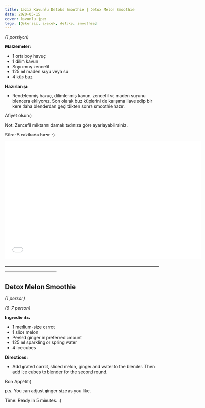 ```yaml
---
title: Leziz Kavunlu Detoks Smoothie | Detox Melon Smoothie
date: 2020-05-15
cover: kavunlu.jpeg
tags: [Şekersiz, içecek, detoks, smoothie]
---
```


*(1 porsiyon)*

**Malzemeler:**

- 1 orta boy havuç
- 1 dilim kavun
- Soyulmuş zencefil
- 125 ml maden suyu veya su
- 4 küp buz

**Hazırlanışı:**

- Rendelenmiş havuç, dilimlenmiş kavun, zencefil ve maden suyunu blendera ekliyoruz.
 Son olarak buz küplerini de karışıma ilave edip bir kere daha blenderdan geçirdikten sonra smoothie hazır.

Afiyet olsun:)

Not: Zencefil miktarını damak tadınıza göre ayarlayabilirsiniz.

Süre: 5 dakikada hazır. :)

<p>
<iframe
    type="text/html"
    width="640"
    height="385"
    src="//www.youtube.com/embed/lSejbEISkBc"
    frameborder="0"
    allowfullscreen>
</iframe>
</p>

————————————————————————————————————————————————

## Detox Melon Smoothie

*(1 person)*


*(6-7 person)*

**Ingredients:**

- 1 medium-size carrot
- 1 slice melon
- Peeled ginger in preferred amount
- 125 ml sparkling or spring water
- 4 ice cubes

**Directions:**

-  Add grated carrot, sliced melon, ginger and water to the blender. Then add ice cubes to blender for the second round.

Bon Appétit:)

p.s. You can adjust ginger size as you like.

Time: Ready in 5 minutes. :)